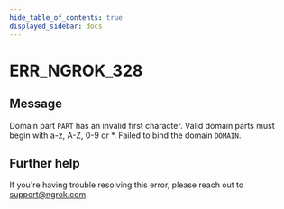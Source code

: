 ```yaml
---
hide_table_of_contents: true
displayed_sidebar: docs
---
```



# ERR_NGROK_328

## Message

Domain part `PART` has an invalid first character. Valid domain parts must begin with a-z, A-Z, 0-9 or \*. Failed to bind the domain `DOMAIN`.

<ErrorDetails error="err_ngrok_328" />

## Further help

If you're having trouble resolving this error, please reach out to [support@ngrok.com](mailto:support@ngrok.com?subject=Help%20with%20ERR_NGROK_328).
